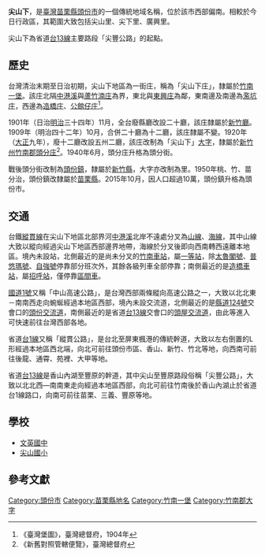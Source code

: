 {{noteTA　
|1 = zh-cn:庄; zh-hk:庄; zh-tw:庄;
}}
'''尖山下'''，是[[臺灣|臺灣]][[苗栗縣|苗栗縣]][[頭份市|頭份市]]的一個傳統地域名稱，位於該市西部偏南。相較於今日行政區，其範圍大致包括尖山里、尖下里、廣興里。

尖山下為省道[[台13線|台13線]]主要路段「尖豐公路」的起點。

==歷史==
台灣清治末期至日治初期，尖山下地區為一街庄，稱為「尖山下庄」，隸屬於[[竹南一堡|竹南一堡]]。該庄北隔[[中港溪|中港溪]]與[[蘆竹湳_(苗栗縣)|蘆竹湳庄]]為界，東北與[[東興庄|東興庄]]為鄰，東南邊及南邊為[[濫坑庄|濫坑庄]]，西邊為[[造橋_(大字)|造橋庄]]、[[公館仔庄|公館仔庄]]<ref>《臺灣堡圖》，臺灣總督府，1904年</ref>。

1901年（日治[[明治|明治]]三十四年）11月，全台廢縣廳改設二十廳，該庄隸屬於[[新竹廳|新竹廳]]。1909年（明治四十二年）10月，合併二十廳為十二廳，該庄隸屬不變。1920年（[[大正|大正]]九年），廢十二廳改設五州二廳，該庄改制為「尖山下」[[大字|大字]]，隸屬於[[新竹州|新竹州]][[竹南郡|竹南郡]][[頭分庄|頭分庄]]<ref>《新舊對照管轄便覽》，臺灣總督府</ref>。1940年6月，頭分庄升格為頭分街。

戰後頭分街改制為[[頭份鎮|頭份鎮]]，隸屬於[[新竹縣|新竹縣]]，大字亦改制為里。1950年桃、竹、苗分治，頭份鎮改隸屬於[[苗栗縣|苗栗縣]]。2015年10月，因人口超過10萬，頭份鎮升格為頭份市。

==交通==
台鐵[[縱貫線_(鐵路)|縱貫線]]在尖山下地區北部界河[[中港溪|中港溪]]北岸不遠處分叉為[[臺中線|山線]]、[[海岸線_(臺鐵)|海線]]，其中山線大致以縱向經過尖山下地區西部邊界地帶，海線於分叉後即向西南轉西遠離本地區。境內未設站，北側最近的是尚未分叉的[[竹南車站|竹南車站]]，屬[[一等站_(台鐵)|一等站]]，除[[太魯閣號|太魯閣號]]、[[普悠瑪號|普悠瑪號]]、[[自強號|自強號]]停靠部分班次外，其餘各級列車全部停靠；南側最近的是[[造橋車站|造橋車站]]，屬[[招呼站_(台鐵)|招呼站]]，僅停靠[[台鐵區間車|區間車]]。

[[中山高速公路|國道1號]]又稱「中山高速公路」，是台灣西部兩條縱向高速公路之一，大致以北北東－南南西走向蜿蜒經過本地區西部，境內未設交流道，北側最近的是[[縣道124號|縣道124號]]交會口的[[頭份交流道|頭份交流道]]，南側最近的是省道[[台13線|台13線]]交會口的[[頭屋交流道|頭屋交流道]]，由此等進入可快速前往台灣西部各地。

省道[[台1線|台1線]]又稱「縱貫公路」，是台北至屏東楓港的傳統幹道，大致以左右倒置的L形經過本地區西北端，向北可前往頭份市區、香山、新竹、竹北等地，向西南可前往後龍、通霄、苑裡、大甲等地。

省道[[台13線|台13線]]是香山內湖至豐原的幹道，其中尖山至豐原路段俗稱「尖豐公路」，大致以北北西—南南東走向經過本地區西部，向北可前往竹南後於香山內湖止於省道台1線路口，向南可前往苗栗、三義、豐原等地。

==學校==
*[[文英國中|文英國中]]
*[[尖山國小|尖山國小]]

==參考文獻==
{{reflist}}

{{竹南郡}}

[[Category:頭份市|Category:頭份市]]
[[Category:苗栗縣地名|Category:苗栗縣地名]]
[[Category:竹南一堡|Category:竹南一堡]]
[[Category:竹南郡大字|Category:竹南郡大字]]